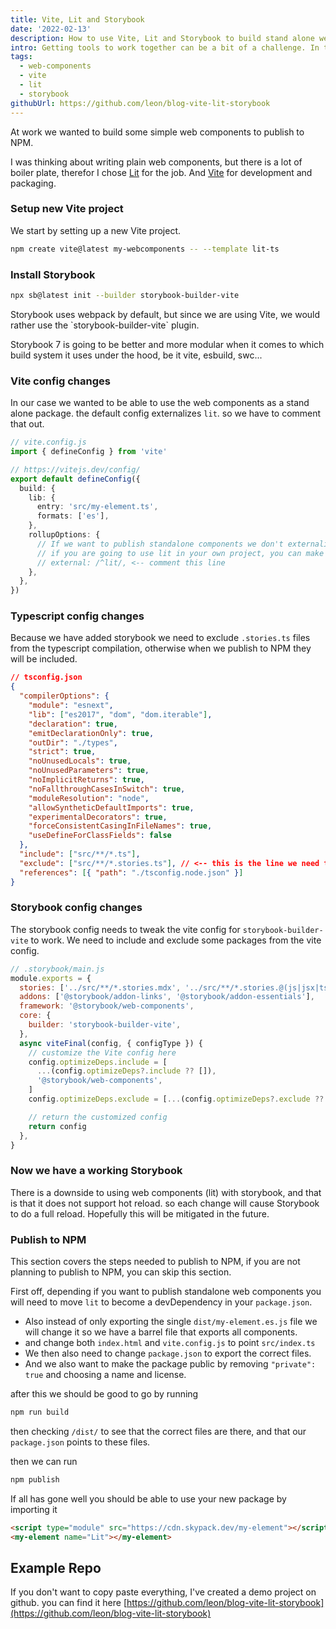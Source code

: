 ```yaml
---
title: Vite, Lit and Storybook
date: '2022-02-13'
description: How to use Vite, Lit and Storybook to build stand alone web components and publish them to NPM
intro: Getting tools to work together can be a bit of a challenge. In this article I will show you the steps needed.
tags:
  - web-components
  - vite
  - lit
  - storybook
githubUrl: https://github.com/leon/blog-vite-lit-storybook
---
```


At work we wanted to build some simple web components to publish to NPM.

I was thinking about writing plain web components, but there is a lot of boiler plate, therefor I chose [Lit](https://lib.dev) for the job. And [Vite](https://vitejs.dev) for development and packaging.

### Setup new Vite project

We start by setting up a new Vite project.

```bash
npm create vite@latest my-webcomponents -- --template lit-ts
```

### Install Storybook

```bash
npx sb@latest init --builder storybook-builder-vite
```

<Note>
  Storybook uses webpack by default, but since we are using Vite, we would rather use the `storybook-builder-vite` plugin.

Storybook 7 is going to be better and more modular when it comes to which build system it uses under the hood, be it vite, esbuild, swc...

</Note>

### Vite config changes

In our case we wanted to be able to use the web components as a stand alone package. the default config externalizes `lit`. so we have to comment that out.

```ts
// vite.config.js
import { defineConfig } from 'vite'

// https://vitejs.dev/config/
export default defineConfig({
  build: {
    lib: {
      entry: 'src/my-element.ts',
      formats: ['es'],
    },
    rollupOptions: {
      // If we want to publish standalone components we don't externalize lit,
      // if you are going to use lit in your own project, you can make it a dep instead.
      // external: /^lit/, <-- comment this line
    },
  },
})
```

### Typescript config changes

Because we have added storybook we need to exclude `.stories.ts` files from the typescript compilation, otherwise when we publish to NPM they will be included.

```json
// tsconfig.json
{
  "compilerOptions": {
    "module": "esnext",
    "lib": ["es2017", "dom", "dom.iterable"],
    "declaration": true,
    "emitDeclarationOnly": true,
    "outDir": "./types",
    "strict": true,
    "noUnusedLocals": true,
    "noUnusedParameters": true,
    "noImplicitReturns": true,
    "noFallthroughCasesInSwitch": true,
    "moduleResolution": "node",
    "allowSyntheticDefaultImports": true,
    "experimentalDecorators": true,
    "forceConsistentCasingInFileNames": true,
    "useDefineForClassFields": false
  },
  "include": ["src/**/*.ts"],
  "exclude": ["src/**/*.stories.ts"], // <-- this is the line we need to add
  "references": [{ "path": "./tsconfig.node.json" }]
}
```

### Storybook config changes

The storybook config needs to tweak the vite config for `storybook-builder-vite` to work.
We need to include and exclude some packages from the vite config.

```js
// .storybook/main.js
module.exports = {
  stories: ['../src/**/*.stories.mdx', '../src/**/*.stories.@(js|jsx|ts|tsx)'],
  addons: ['@storybook/addon-links', '@storybook/addon-essentials'],
  framework: '@storybook/web-components',
  core: {
    builder: 'storybook-builder-vite',
  },
  async viteFinal(config, { configType }) {
    // customize the Vite config here
    config.optimizeDeps.include = [
      ...(config.optimizeDeps?.include ?? []),
      '@storybook/web-components',
    ]
    config.optimizeDeps.exclude = [...(config.optimizeDeps?.exclude ?? []), 'lit', 'lit-html']

    // return the customized config
    return config
  },
}
```

### Now we have a working Storybook

There is a downside to using web components (lit) with storybook, and that is that it does not support hot reload.
so each change will cause Storybook to do a full reload.
Hopefully this will be mitigated in the future.

### Publish to NPM

This section covers the steps needed to publish to NPM, if you are not planning to publish to NPM, you can skip this section.

First off, depending if you want to publish standalone web components you will need to move `lit` to become a devDependency in your `package.json`.

- Also instead of only exporting the single `dist/my-element.es.js` file we will change it so we have a barrel file that exports all components.
- and change both `index.html` and `vite.config.js` to point `src/index.ts`
- We then also need to change `package.json` to export the correct files.
- And we also want to make the package public by removing `"private": true` and choosing a name and license.

after this we should be good to go by running

```bash
npm run build
```

then checking `/dist/` to see that the correct files are there, and that our `package.json` points to these files.

then we can run

```bash
npm publish
```

If all has gone well you should be able to use your new package by importing it

```html
<script type="module" src="https://cdn.skypack.dev/my-element"></script>
<my-element name="Lit"></my-element>
```

## Example Repo

If you don't want to copy paste everything, I've created a demo project on github.
you can find it here [https://github.com/leon/blog-vite-lit-storybook](https://github.com/leon/blog-vite-lit-storybook)
